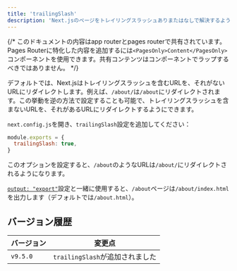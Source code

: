 ```yaml
---
title: 'trailingSlash'
description: 'Next.jsのページをトレイリングスラッシュありまたはなしで解決するように設定します。'
---
```


{/* このドキュメントの内容はapp routerとpages routerで共有されています。Pages Routerに特化した内容を追加するには`<PagesOnly>Content</PagesOnly>`コンポーネントを使用できます。共有コンテンツはコンポーネントでラップするべきではありません。 */}

デフォルトでは、Next.jsはトレイリングスラッシュを含むURLを、それがないURLにリダイレクトします。例えば、`/about/`は`/about`にリダイレクトされます。この挙動を逆の方法で設定することも可能で、トレイリングスラッシュを含まないURLを、それがあるURLにリダイレクトするようにできます。

`next.config.js`を開き、`trailingSlash`設定を追加してください：

```js title="next.config.js"
module.exports = {
  trailingSlash: true,
}
```

このオプションを設定すると、`/about`のようなURLは`/about/`にリダイレクトされるようになります。

[`output: "export"`](/docs/app/building-your-application/deploying/static-exports)設定と一緒に使用すると、`/about`ページは`/about/index.html`を出力します（デフォルトでは`/about.html`）。

## バージョン履歴

| バージョン  | 変更点                |
| -------- | ---------------------- |
| `v9.5.0` | `trailingSlash`が追加されました |
